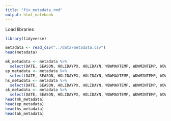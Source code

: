 ```yaml
---
title: "fix_metadata.rmd"
output: html_notebook
---
```


Load libraries
```r
library(tidyverse)
```

```r
metadata <- read_csv("../data/metadata.csv")
head(metadata)
```

```r
mk_metadata <- metadata %>%
  select(DATE, SEASON, HOLIDAYPX, HOLIDAYN, WDWMAXTEMP, WDWMINTEMP, WDWMEANTEMP, HOLIDAYJ, MKOPEN, MKCLOSE, MKEMHOPEN, MKEMHCLOSE, WEATHER_WDWPRECIP, MKPRDDT1, MKPRDDT2, MKPRDNT1, MKPRDNT2, MKFIRET1, MKFIRET2)
ep_metadata <- metadata %>%
  select(DATE, SEASON, HOLIDAYPX, HOLIDAYN, WDWMAXTEMP, WDWMINTEMP, WDWMEANTEMP, HOLIDAYJ, EPOPEN, EPCLOSE, EPEMHOPEN, EPEMHCLOSE, WEATHER_WDWPRECIP, EPFIRET1, EPFIRET2)
hs_metadata <- metadata %>%
  select(DATE, SEASON, HOLIDAYPX, HOLIDAYN, WDWMAXTEMP, WDWMINTEMP, WDWMEANTEMP, HOLIDAYJ, HSOPEN, HSCLOSE, HSEMHOPEN, HSEMHCLOSE, WEATHER_WDWPRECIP, HSPRDDT1, HSFIRET1, HSFIRET2, HSSHWNT1, HSSHWNT2)
ak_metadata <- metadata %>%
  select(DATE, SEASON, HOLIDAYPX, HOLIDAYN, WDWMAXTEMP, WDWMINTEMP, WDWMEANTEMP, HOLIDAYJ, AKOPEN, AKCLOSE, AKEMHOPEN, AKEMHCLOSE, WEATHER_WDWPRECIP, AKPRDDT1, AKPRDDT2, AKSHWNT1, AKSHWNT2)
head(mk_metadata)
head(ep_metadata)
head(hs_metadata)
head(ak_metadata)
```